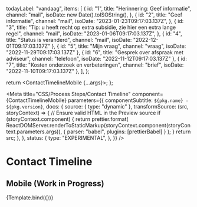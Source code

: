 
  todayLabel: "vandaag",
  items: [
    {
      id: "1",
      title: "Herinnering: Geef informatie",
      channel: "mail",
      isoDate: new Date().toISOString(),
    },
    {
      id: "2",
      title: "Geef informatie",
      channel: "mail",
      isoDate: "2023-01-23T09:17:03.137Z",
    },
    {
      id: "3",
      title: "Tip: u heeft recht op extra subsidie, zie hier een extra lange regel",
      channel: "mail",
      isoDate: "2023-01-06T09:17:03.137Z",
    },
    { id: "4", title: "Status is veranderd", channel: "mail", isoDate: "2022-12-01T09:17:03.137Z" },
    { id: "5", title: "Mijn vraag", channel: "vraag", isoDate: "2022-11-29T09:17:03.137Z" },
    { id: "6", title: "Gesprek over afspraak met adviseur", channel: "telefoon", isoDate: "2022-11-12T09:17:03.137Z" },
    { id: "7", title: "Kosten onderzoek en verbeteringen", channel: "brief", isoDate: "2022-11-10T09:17:03.137Z" },
  ],
};

  return <ContactTimelineMobile {...args}></ContactTimelineMobile>;
};

<Meta
  title="CSS/Process Steps/Contact Timeline"
  component={ContactTimelineMobile}
  parameters={{
    componentSubtitle: `${pkg.name} - ${pkg.version}`,
    docs: {
      source: { type: "dynamic" },
      transformSource: (src, storyContext) => {
        // Ensure valid HTML in the Preview source
        if (storyContext.component) {
          return prettier.format(
            ReactDOMServer.renderToStaticMarkup(storyContext.component(storyContext.parameters.args)),
            { parser: "babel", plugins: [prettierBabel] }
          );
        }
        return src;
      },
    },
    status: {
      type: "EXPERIMENTAL",
    },
  }}
/>

# Contact Timeline

## Mobile (Work in Progress)

<Canvas>
  <Story name="Mobile (Work in Progress)" args={exampleArgs}>
    {Template.bind({})}
  </Story>
</Canvas>
